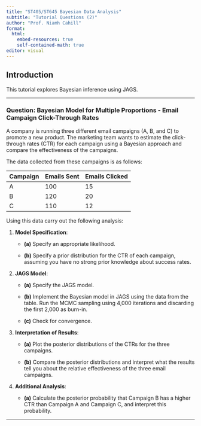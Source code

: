 ```yaml
---
title: "ST405/ST645 Bayesian Data Analysis"
subtitle: "Tutorial Questions (2)"
author: "Prof. Niamh Cahill"
format: 
  html:
    embed-resources: true
    self-contained-math: true
editor: visual
---
```


## **Introduction**

This tutorial explores Bayesian inference using JAGS.

------------------------------------------------------------------------

### **Question: Bayesian Model for Multiple Proportions - Email Campaign Click-Through Rates**

A company is running three different email campaigns (A, B, and C) to promote a new product. The marketing team wants to estimate the click-through rates (CTR) for each campaign using a Bayesian approach and compare the effectiveness of the campaigns.

The data collected from these campaigns is as follows:

| Campaign | Emails Sent | Emails Clicked |
|----------|-------------|----------------|
| A        | 100         | 15             |
| B        | 120         | 20             |
| C        | 110         | 12             |

Using this data carry out the following analysis:

1.  **Model Specification**:

    -   **(a)** Specify an appropriate likelihood.

    -   **(b)** Specify a prior distribution for the CTR of each campaign, assuming you have no strong prior knowledge about success rates.

2.  **JAGS Model**:

    -   **(a)** Specify the JAGS model.

    -   **(b)** Implement the Bayesian model in JAGS using the data from the table. Run the MCMC sampling using 4,000 iterations and discarding the first 2,000 as burn-in.

    -   **(c)** Check for convergence.

3.  **Interpretation of Results**:

    -   **(a)** Plot the posterior distributions of the CTRs for the three campaigns.

    -   **(b)** Compare the posterior distributions and interpret what the results tell you about the relative effectiveness of the three email campaigns.

4.  **Additional Analysis**:

    -   **(a)** Calculate the posterior probability that Campaign B has a higher CTR than Campaign A and Campaign C, and interpret this probability.

------------------------------------------------------------------------

<!-- ### **Additional Question - Markov Chain** -->

<!-- Consider the behavior of a twitter user (per hour).  Assume there are 3 possible states: the user doesn’t visit the site, the user visits but doesn't engage (tweet, retweet, like etc) and the user visits and engages.  -->

<!-- Imagine that the following probabilities have been observed: -->

<!--   - when the user doesn’t visit the site within an hour, they have a 25% chance of still not visiting the next hour, a 50% chance of visiting but not engaging and a 25% chance of visiting and engaging. -->

<!--   - when the user visits this site but doesn't engage within an hour, they have a 40% chance of visiting in the next hour and engaging, a 40% of not visiting in the next hour and a 20% chance of visiting in the next hour but not engaging. -->

<!--   - when the user visits and engages within an hour, they have a 60% chance of visiting in the next hour and engaging, a 25% chance of visiting and not engaging and a 15% chance of not visiting.  -->

<!-- Generate a markov chain using a multinomial distribution to simulate the states. You can simulate from a multinomial distribution in R using the function `rmultinom()`. Find the stationary distribution of the markov chain. What is the overall probability that a twitter user visits the site and engages?  -->

<!-- __Notes on the Multinomial distribution__ -->

<!-- The multinomial distribution arises from an extension of the binomial to situations where each trial has $k \geq 2$  possible outcomes. Suppose that we have an experiment with n independent trials, where each trial produces exactly one of the events $E_1$, $E_2, \ldots, E_k$ and on each trial each event occurs with probability $\pi_1$, $\pi_2, \ldots, \pi_k$. For example, when you have 3 events $E1, E_2$ and $E_3$ that are equally likely then you can simulate a single outcome using `rmultinom(n=1, size = 1, prob = c(1/3,1/3,1/3))` -->

<!-- __Hint:__ -->

<!-- I suggest modifying the code from the weather example used in Week 4 to answer the question.  -->
